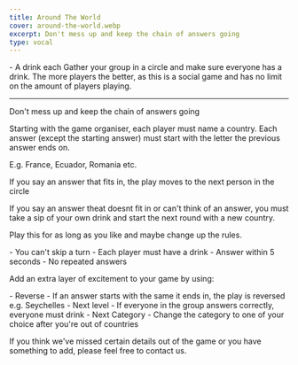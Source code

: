 ```yaml
---
title: Around The World
cover: around-the-world.webp
excerpt: Don't mess up and keep the chain of answers going
type: vocal
---
```


<GameHero
  cover="/BeerGoggleGames/images/aroundtheworld.webp"
  alt="Around The World"
/>

<GameSection title="Equipment" icon="/BeerGoggleGames/images/liquor.webp">
-   A drink each
</GameSection>

<GameSection title="Setup" icon="/BeerGoggleGames/images/settings.webp">
Gather your group in a circle and make sure everyone has a drink. The more players the better, as this is a social game and has no limit on the amount of players playing.

* * *
</GameSection>

<GameSection title="Aim of the Game" icon="/BeerGoggleGames/images/target.webp">
<p>Don't mess up and keep the chain of answers going</p>
</GameSection>

<GameSection title="How to Play" icon="/BeerGoggleGames/images/question.webp">
Starting with the game organiser, each player must name a country. Each answer (except the starting answer) must start with the letter the previous answer ends on.

E.g. France, Ecuador, Romania etc.

If you say an answer that fits in, the play moves to the next person in the circle

If you say an answer theat doesnt fit in or can't think of an answer, you must take a sip of your own drink and start the next round with a new country.

Play this for as long as you like and maybe change up the rules.
</GameSection>

<GameSection title="Rules" icon="/BeerGoggleGames/images/rules.webp">
-   You can't skip a turn
-   Each player must have a drink
-   Answer within 5 seconds
-   No repeated answers
</GameSection>

<GameSection title="Special Edition" icon="/BeerGoggleGames/images/special.webp">
<p>Add an extra layer of excitement to your game by using:</p>
</GameSection>

<GameSection title="**Extra Rules**" icon="/BeerGoggleGames/images/question.webp">
-   Reverse - If an answer starts with the same it ends in, the play is reversed e.g. Seychelles
-   Next level - If everyone in the group answers correctly, everyone must drink
-   Next Category - Change the category to one of your choice after you're out of countries
</GameSection>

<ShareButtons title="Around The World" />

<FeedbackCard>
<p>If you think we've missed certain details out of the game or you have something to add, please feel free to contact us.</p>
</FeedbackCard>
